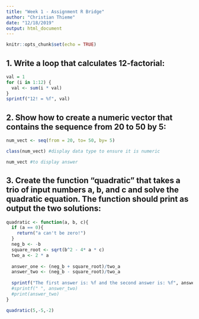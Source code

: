 ---
title: "Week 1 - Assignment R Bridge"
author: "Christian Thieme"
date: "12/18/2019"
output: html_document
---

```{r setup, include=FALSE}
knitr::opts_chunk$set(echo = TRUE)
```

## 1. Write a loop that calculates 12-factorial:


```{r}
val = 1
for (i in 1:12) {
  val <- sum(i * val)
}
sprintf("12! = %f", val) 

```

## 2. Show how to create a numeric vector that contains the sequence from 20 to 50 by 5:


```{r}
num_vect <- seq(from = 20, to= 50, by= 5)

class(num_vect) #display data type to ensure it is numeric

num_vect #to display answer
```

## 3. Create the function “quadratic” that takes a trio of input numbers a, b, and c and solve the quadratic equation. The function should print as output the two solutions:

```{r}
quadratic <- function(a, b, c){
  if (a == 0){
    return("a can't be zero!")
  }
  neg_b <- -b
  square_root <- sqrt(b^2 - 4* a * c)
  two_a <- 2 * a
  
  answer_one <- (neg_b + square_root)/two_a
  answer_two <- (neg_b - square_root)/two_a
  
  sprintf("The first answer is: %f and the second answer is: %f", answer_one, answer_two)
  #sprintf(" ", answer_two)
  #print(answer_two)
}

quadratic(5,-5,-2)

```


